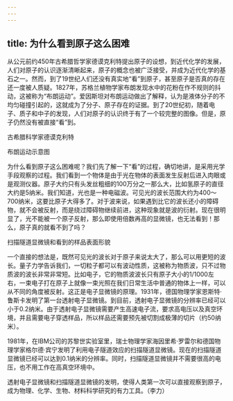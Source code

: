 ```yaml
---
---
---
```

title: 为什么看到原子这么困难
---




从公元前约450年古希腊哲学家德谟克利特提出原子的设想，到近代化学的发展，人们对原子的认识逐渐清晰起来，原子的概念也被广泛接受，并成为近代化学的基石之一。然而，到了19世纪人们还没有真实地“看”到原子，甚至原子是否真的存在还一度被人质疑。1827年，苏格兰植物学家布朗发现水中的花粉在作不规则的抖动，这被称为“布朗运动”。爱因斯坦对布朗运动做出了解释，认为是液体分子的不均匀碰撞引起的，这就成为了分子、原子存在的证据。到了20世纪初，随着电子、质子和中子的发现，人们对原子的认识终于有了一个较完整的图像。但是，原子仍然没有被直接“看”到。

古希腊科学家德谟克利特



布朗运动示意图



为什么看到原子这么困难呢？我们先了解一下“看”的过程，确切地讲，是采用光学手段观察的过程。我们看到一个物体是由于光在物体的表面发生反射后进入肉眼或是观测仪器。原子大约只有头发丝粗细的100万分之一那么大，比如氢原子的直径大约是5纳米。我们知道，光也是一种电磁波。可见光的波长范围大约为400～700纳米，这要比原子大得多了。对于波来说，如果遇到比它的波长还小的障碍物，就不会被反射，而是绕过障碍物继续前进，这种现象就是波的衍射。现在很明显了，光不能被一个原子反射，那么即使用倍数再高的显微镜，也无法看到！那么，原子真的就看不到了吗？

扫描隧道显微镜和看到的样品表面形貌



一个直接的想法是，既然可见光的波长对于原子来说太大了，那么可以用更短的波长。量子力学告诉我们，一切粒子都可以有波动性质，这被称为物质波，只不过物质波的波长非常非常短。比如电子，它的物质波波长只有原子大小的1/1000左右，一束电子打在原子上就像一束光照在我们日常生活中普通的物体上一样，可以从不同的角度被反射。这正是电子显微镜的原理。1931年，德国物理学家恩斯特·鲁斯卡发明了第一台透射电子显微镜。到目前，透射电子显微镜的分辨率已经可以小于0.2纳米。由于透射电子显微镜需要产生高速电子流，要求高电压以及真空环境，并且需要电子穿透样品，所以样品还需要预先被切割成极薄的切片（约50纳米）。

1981年，在IBM公司的苏黎世实验室里，瑞士物理学家海因里希·罗雷尔和德国物理学家格尔德·宾宁发明了利用电子隧道效应的扫描隧道显微镜。现在的扫描隧道显微镜已经可以达到0.1纳米的分辨率。同时，扫描隧道显微镜并不需要很高的电压，也不用工作在高真空环境中。

透射电子显微镜和扫描隧道显微镜的发明，使得人类第一次可以直接观察到原子，成为物理、化学、生物、材料科学研究的有力工具。（李力）